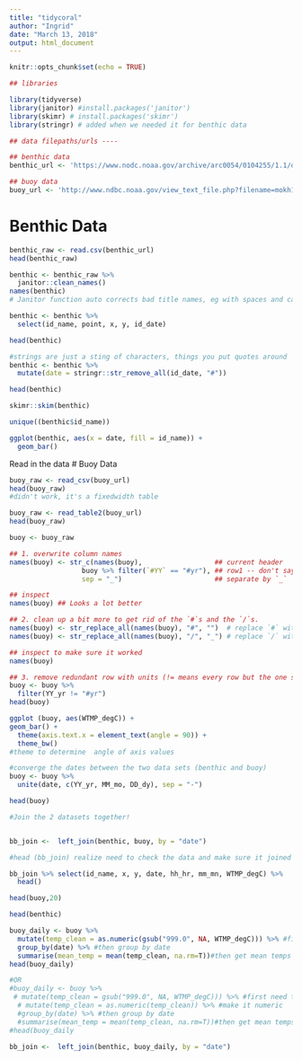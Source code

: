 ```yaml
---
title: "tidycoral"
author: "Ingrid"
date: "March 13, 2018"
output: html_document
---
```


```r
knitr::opts_chunk$set(echo = TRUE)
```

```r
## libraries

library(tidyverse)
library(janitor) #install.packages('janitor')
library(skimr) # install.packages('skimr')
library(stringr) # added when we needed it for benthic data

## data filepaths/urls ----

## benthic data
benthic_url <- 'https://www.nodc.noaa.gov/archive/arc0054/0104255/1.1/data/0-data/cd08/100308OaAla03m.CSV'

## buoy data
buoy_url <- 'http://www.ndbc.noaa.gov/view_text_file.php?filename=mokh1h2010.txt.gz&dir=data/historical/stdmet/'
```

# Benthic Data

```r
benthic_raw <- read.csv(benthic_url)
head(benthic_raw)
```
```r
benthic <- benthic_raw %>% 
  janitor::clean_names()
names(benthic)
# Janitor function auto corrects bad title names, eg with spaces and capital letters. Pretty powerful!
```
```r
benthic <- benthic %>%
  select(id_name, point, x, y, id_date)

head(benthic)
```

```r
#strings are just a sting of characters, things you put quotes around
benthic <- benthic %>%
  mutate(date = stringr::str_remove_all(id_date, "#"))

head(benthic)
```

```r
skimr::skim(benthic)
```

```r
unique((benthic$id_name))
```
```r
ggplot(benthic, aes(x = date, fill = id_name)) +
  geom_bar()

```
Read in the data
# Buoy Data
```r
buoy_raw <- read_csv(buoy_url)
head(buoy_raw) 
#didn't work, it's a fixedwidth table
```
```r
buoy_raw <- read_table2(buoy_url)
head(buoy_raw) 
```

```r
buoy <- buoy_raw

```

```r
## 1. overwrite column names
names(buoy) <- str_c(names(buoy),                  ## current header
                  buoy %>% filter(`#YY` == "#yr"), ## row1 -- don't say buoy[1,] 
                  sep = "_")                       ## separate by `_`

## inspect
names(buoy) ## Looks a lot better
```
```r
## 2. clean up a bit more to get rid of the `#`s and the `/`s. 
names(buoy) <- str_replace_all(names(buoy), "#", "")  # replace `#` with nothing 
names(buoy) <- str_replace_all(names(buoy), "/", "_") # replace `/` with `_`

## inspect to make sure it worked
names(buoy)
```

```r
## 3. remove redundant row with units (!= means every row but the one starting with #yr should remain)
buoy <- buoy %>%
  filter(YY_yr != "#yr")
head(buoy)
```
```r
ggplot (buoy, aes(WTMP_degC)) +
geom_bar() +
  theme(axis.text.x = element_text(angle = 90)) +
  theme_bw()
#theme to determine  angle of axis values 
```

```r
#converge the dates between the two data sets (benthic and buoy)
buoy <- buoy %>%
  unite(date, c(YY_yr, MM_mo, DD_dy), sep = "-")

head(buoy)
```
```r
#Join the 2 datasets together!


bb_join <-  left_join(benthic, buoy, by = "date")

#head (bb_join) realize need to check the data and make sure it joined properly

bb_join %>% select(id_name, x, y, date, hh_hr, mm_mn, WTMP_degC) %>%
  head()
```

```r
head(buoy,20)
```

```r
head(benthic)
```
```r
buoy_daily <- buoy %>%
  mutate(temp_clean = as.numeric(gsub("999.0", NA, WTMP_degC))) %>% #first need to get rid of 999's
  group_by(date) %>% #then group by date 
  summarise(mean_temp = mean(temp_clean, na.rm=T))#then get mean temps
head(buoy_daily)

```

```r
#OR
#buoy_daily <- buoy %>%
 # mutate(temp_clean = gsub("999.0", NA, WTMP_degC))) %>% #first need to get rid of 999's
  # mutate(temp_clean = as.numeric(temp_clean)) %>% #make it numeric
  #group_by(date) %>% #then group by date 
  #summarise(mean_temp = mean(temp_clean, na.rm=T))#then get mean temps
#head(buoy_daily
```


```r
bb_join <-  left_join(benthic, buoy_daily, by = "date")
```

